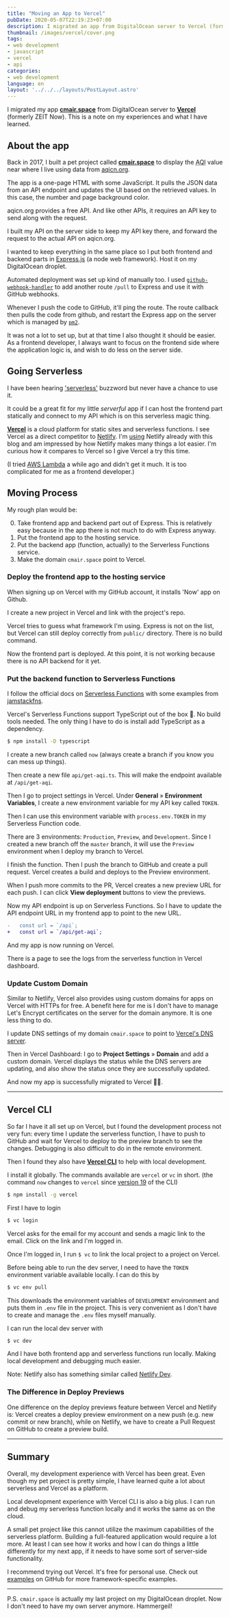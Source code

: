```yaml
---
title: "Moving an App to Vercel"
pubDate: 2020-05-07T22:19:23+07:00
description: I migrated an app from DigitalOcean server to Vercel (formerly Zeit Now) to use their hosting service and serverless functions.
thumbnail: /images/vercel/cover.png
tags:
- web development
- javascript
- vercel
- api
categories:
- web development
language: en
layout: '../../../layouts/PostLayout.astro'
---
```


<p class="lead">
  I migrated my app <a href="https://cmair.space"><strong>cmair.space</strong></a> from DigitalOcean server to
  <a href="https://vercel.com"><strong>Vercel</strong></a> (formerly ZEIT Now).
  This is a note on my experiences and what I have learned.
</p>

## About the app

Back in 2017, I built a pet project called [**cmair.space**](https://cmair.space) to display the
<abbr title="Air Quality Index">AQI</abbr> value near where I live using data from [aqicn.org](https://aqicn.org).

The app is a one-page HTML with some JavaScript.
It pulls the JSON data from an API endpoint
and updates the UI based on the retrieved values.
In this case, the number and page background color.

<Picture
  src="/images/vercel/app-screenshot.png"
  alt="screenshot of cmair.space"
  width="350"
  caption="cmair.space screenshot on a classic iPhone 6 frame"
  align-caption="left"
/>

aqicn.org provides a free API. And like other APIs,
it requires an API key to send along with the request.

I built my API on the server side to keep my API key there,
and forward the request to the actual API on aqicn.org.

<Picture
  src="/images/vercel/app-flow.svg"
  alt="data-flow"
  width="700"
/>

I wanted to keep everything in the same place so
I put both frontend and backend parts in [Express.js](https://expressjs.com/) (a node web framework).
Host it on my DigitalOcean droplet.

Automated deployment was set up kind of manually too.
I used [`github-webhook-handler`](https://www.npmjs.com/package/github-webhook-handler)
to add another route `/pull` to Express and use it with GitHub webhooks.

Whenever I push the code to GitHub,
it'll ping the route.
The route callback then pulls the code from github,
and restart the Express app on the server which is managed by [`pm2`](https://www.npmjs.com/package/pm2).

It was not a lot to set up, but at that time I also thought it should be easier.
As a frontend developer, I always want to focus on the frontend side where the application logic is,
and wish to do less on the server side.

## Going Serverless

I have been hearing ['serverless'](https://martinfowler.com/articles/serverless.html) buzzword but never have a chance to use it.

It could be a great fit for my little _serverful_ app if I can host the frontend part statically
and connect to my API which is on this serverless magic thing.

[**Vercel**](https://vercel.com) is a cloud platform for static sites and serverless functions.
I see Vercel as a direct competitor to [Netlify](https://netlify.com).
I'm [using](https://armno.in.th/2018/08/18/move-to-netlify/) Netlify already with this blog
and am impressed by how Netlify makes many things a lot easier.
I'm curious how it compares to Vercel
so I give Vercel a try this time.

<Picture
  src="/images/vercel/vercel-homepage.png"
  alt="vercel homepage"
  width="1050"
  caption="Vercel.com home page"
/>

(I tried [AWS Lambda](https://aws.amazon.com/lambda/) a while ago and didn't get it much.
It is too complicated for me as a frontend developer.)

## Moving Process

My rough plan would be:

0. Take frontend app and backend part out of Express. This is relatively easy because in the app there is not much to do with Express anyway.
1. Put the frontend app to the hosting service.
2. Put the backend app (function, actually) to the Serverless Functions service.
3. Make the domain `cmair.space` point to Vercel.

### Deploy the frontend app to the hosting service

When signing up on Vercel with my GitHub account, it installs 'Now' app on Github.

<Picture
  src="/images/vercel/now-app.png"
  alt="Now GitHub app"
  width="742"
/>

I create a new project in Vercel and link with the project's repo.

<Picture
  src="/images/vercel/import-github-repo.png"
  alt="importing a project from github"
  width="658"
/>

<Picture
  src="/images/vercel/select-repo.png"
  alt="select a github repo"
  width="560"
/>

Vercel tries to guess what framework I'm using.
Express is not on the list, but Vercel can still deploy correctly from `public/` directory.
There is no build command.

<Picture
  src="/images/vercel/project-settings.png"
  alt="set project framework and build command"
  width="498"
/>

Now the frontend part is deployed. At this point, it is not working because there is no API backend for it yet.

### Put the backend function to Serverless Functions

I follow the official docs on [Serverless Functions](https://vercel.com/docs/v2/serverless-functions/introduction)
with some examples from [jamstackfns](https://jamstackfns.com/).

Vercel's Serverless Functions support TypeScript out of the box 💪.
No build tools needed. The only thing I have to do is install add TypeScript as a dependency.

```sh
$ npm install -D typescript
```

I create a new branch called `now` (always create a branch if you know you can mess up things).

Then create a new file `api/get-aqi.ts`. This will make the endpoint available at `/api/get-aqi`.

Then I go to project settings in Vercel. Under **General** » **Environment Variables**,
I create a new environment variable for my API key called `TOKEN`.

<Picture
  src="/images/vercel/env-variable.png"
  alt="Environment variable in project settings"
  width="768"
/>

Then I can use this environment variable with `process.env.TOKEN` in my Serverless Function code.

There are 3 environments: `Production`, `Preview`, and `Development`.
Since I created a new branch off the `master` branch,
it will use the `Preview` environment when I deploy my branch to Vercel.

I finish the function. Then I push the branch to GitHub and create a pull request.
Vercel creates a build and deploys to the Preview environment.

<Picture
  src="/images/vercel/pr-integration.png"
  alt="Vercel integration on GitHub's pull request"
  width="774"
/>

When I push more commits to the PR, Vercel creates a new preview URL for each push.
I can click **View deployment** buttons to view the previews.

<Picture
  src="/images/vercel/more-commits.png"
  alt="Vercel creates a new URL for previews"
  width="701"
/>

Now my API endpoint is up on Serverless Functions.
So I have to update the API endpoint URL in my frontend app to point to the new URL.

```diff
-   const url = `/api`;
+   const url = `/api/get-aqi`;
```

And my app is now running on Vercel.

There is a page to see the logs from the serverless function in Vercel dashboard.

<Picture
  src="/images/vercel/serverless-function-logs.png"
  alt="Serverless Functions info on Vercel Dashboard"
  width="1037"
/>

### Update Custom Domain

Similar to Netlify, Vercel also provides using custom domains for apps on Vercel with HTTPs for free.
A benefit here for me is I don't have to manage Let's Encrypt certificates on the server for the domain anymore.
It is one less thing to do.

I update DNS settings of my domain `cmair.space` to point to [Vercel's DNS server](https://vercel.com/docs/v2/custom-domains).

<Picture
  src="/images/vercel/custom-dns.png"
  alt="Set custom DNS to Vercel's DNS server"
  width="784"
/>

Then in Vercel Dashboard: I go to **Project Settings** » **Domain** and add a custom domain.
Vercel displays the status while the DNS servers are updating,
and also show the status once they are successfully updated.

<Picture
  src="/images/vercel/custom-domain.png"
  alt="Set custom domain in Vercel"
  width="1074"
/>

And now my app is successfully migrated to Vercel 🎉🎉.

---

## Vercel CLI

So far I have it all set up on Vercel,
but I found the development process not very fun: every time I update the serverless function,
I have to push to GitHub and wait for Vercel to deploy to the preview branch to see the changes.
Debugging is also difficult to do in the remote environment.

Then I found they also have [**Vercel CLI**](https://vercel.com/download) to help with local development.

<Picture
  src="/images/vercel/cli-page.png"
  alt="Vercel CLI home page"
  width="739"
/>

I install it globally. The commands available are `vercel` or `vc` in short.
(the command `now` changes to `vercel` since [version 19](https://github.com/zeit/now/releases/tag/vercel%4019.0.0) of the CLI)

```sh
$ npm install -g vercel
```

First I have to login

```sh
$ vc login
```

Vercel asks for the email for my account and sends a magic link to the email.
Click on the link and I'm logged in.

<Picture
  src="/images/vercel/vc-login.png"
  alt="Vercel CLI Login"
  width="768"
/>

Once I'm logged in, I run `$ vc` to link the local project to a project on Vercel.

<Picture
  src="/images/vercel/vc-link.png"
  alt="link the local project to the project on vercel"
  width="720"
/>

Before being able to run the dev server, I need to have the `TOKEN` environment variable available locally.
I can do this by

```sh
$ vc env pull
```

This downloads the environment variables of `DEVELOPMENT` environment and puts them in `.env` file in the project.
This is very convenient as I don't have to create and manage the `.env` files myself manually.

I can run the local dev server with

```sh
$ vc dev
```

And I have both frontend app and serverless functions run locally. Making local development and debugging much easier.

<Picture
  src="/images/vercel/vc-dev.png"
  alt="running local dev server"
  width="942"
/>

Note: Netlify also has something similar called [Netlify Dev](https://www.netlify.com/products/dev/).

### The Difference in Deploy Previews

One difference on the deploy previews feature between Vercel and Netlify is:
Vercel creates a deploy preview environment on a new push (e.g. new commit or new branch),
while on Netlify, we have to create a Pull Request on GitHub to create a preview build.

---

## Summary

Overall, my development experience with Vercel has been great.
Even though my pet project is pretty simple,
I have learned quite a lot about serverless and Vercel as a platform.

Local development experience with Vercel CLI is also a big plus.
I can run and debug my serverless function locally
and it works the same as on the cloud.

A small pet project like this cannot utilize the maximum capabilities
of the serverless platform. Building a full-featured application would require a lot more.
At least I can see how it works and how I can do things a little differently for my next app,
if it needs to have some sort of server-side functionality.

I recommend trying out Vercel. It's free for personal use.
Check out [examples](https://github.com/zeit/now/tree/master/examples) on GitHub
for more framework-specific examples.

---

<p class="footnotes">
P.S. <code>cmair.space</code> is actually my last project on my DigitalOcean droplet.
Now I don't need to have my own server anymore. Hammergeil!
</p>

<Picture
  src="/images/vercel/destroy-droplet.png"
  alt="destroying DigitalOcean droplet"
  width="457"
/>

